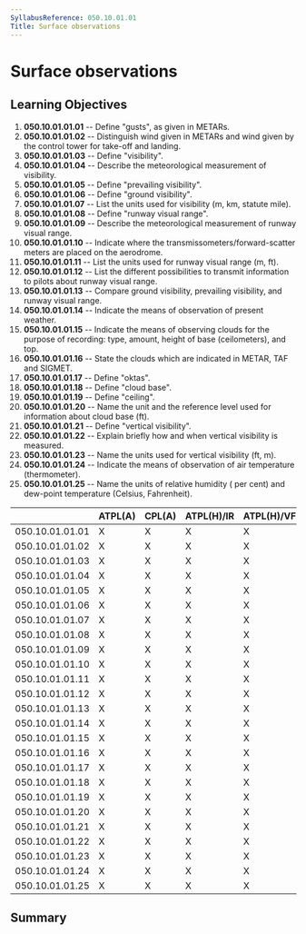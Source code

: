 ```yaml
---
SyllabusReference: 050.10.01.01
Title: Surface observations
---
```


# Surface observations

## Learning Objectives

1.  **050.10.01.01.01** -- Define "gusts", as given in METARs.
2.  **050.10.01.01.02** -- Distinguish wind given in METARs and wind given by
    the control tower for take-off and landing.
3.  **050.10.01.01.03** -- Define "visibility".
4.  **050.10.01.01.04** -- Describe the meteorological measurement of
    visibility.
5.  **050.10.01.01.05** -- Define "prevailing visibility".
6.  **050.10.01.01.06** -- Define "ground visibility".
7.  **050.10.01.01.07** -- List the units used for visibility (m, km, statute
    mile).
8.  **050.10.01.01.08** -- Define "runway visual range".
9.  **050.10.01.01.09** -- Describe the meteorological measurement of runway
    visual range.
10. **050.10.01.01.10** -- Indicate where the transmissometers/forward-scatter
    meters are placed on the aerodrome.
11. **050.10.01.01.11** -- List the units used for runway visual range (m, ft).
12. **050.10.01.01.12** -- List the different possibilities to transmit
    information to pilots about runway visual range.
13. **050.10.01.01.13** -- Compare ground visibility, prevailing visibility, and
    runway visual range.
14. **050.10.01.01.14** -- Indicate the means of observation of present weather.
15. **050.10.01.01.15** -- Indicate the means of observing clouds for the
    purpose of recording: type, amount, height of base (ceilometers), and top.
16. **050.10.01.01.16** -- State the clouds which are indicated in METAR, TAF
    and SIGMET.
17. **050.10.01.01.17** -- Define "oktas".
18. **050.10.01.01.18** -- Define "cloud base".
19. **050.10.01.01.19** -- Define "ceiling".
20. **050.10.01.01.20** -- Name the unit and the reference level used for
    information about cloud base (ft).
21. **050.10.01.01.21** -- Define "vertical visibility".
22. **050.10.01.01.22** -- Explain briefly how and when vertical visibility is
    measured.
23. **050.10.01.01.23** -- Name the units used for vertical visibility (ft, m).
24. **050.10.01.01.24** -- Indicate the means of observation of air temperature
    (thermometer).
25. **050.10.01.01.25** -- Name the units of relative humidity ( per cent) and
    dew-point temperature (Celsius, Fahrenheit).

|                 | ATPL(A) | CPL(A) | ATPL(H)/IR | ATPL(H)/VFR | CPL(H) | IR  | CBIR(A) |
| --------------- | ------- | ------ | ---------- | ----------- | ------ | --- | ------- |
| 050.10.01.01.01 | X       | X      | X          | X           | X      | X   | X       |
| 050.10.01.01.02 | X       | X      | X          | X           | X      | X   | X       |
| 050.10.01.01.03 | X       | X      | X          | X           | X      | X   | X       |
| 050.10.01.01.04 | X       | X      | X          | X           | X      | X   | X       |
| 050.10.01.01.05 | X       | X      | X          | X           | X      | X   | X       |
| 050.10.01.01.06 | X       | X      | X          | X           | X      | X   | X       |
| 050.10.01.01.07 | X       | X      | X          | X           | X      | X   | X       |
| 050.10.01.01.08 | X       | X      | X          | X           | X      | X   | X       |
| 050.10.01.01.09 | X       | X      | X          | X           | X      | X   | X       |
| 050.10.01.01.10 | X       | X      | X          | X           | X      | X   | X       |
| 050.10.01.01.11 | X       | X      | X          | X           | X      | X   | X       |
| 050.10.01.01.12 | X       | X      | X          | X           | X      | X   | X       |
| 050.10.01.01.13 | X       | X      | X          | X           | X      | X   | X       |
| 050.10.01.01.14 | X       | X      | X          | X           | X      | X   |         |
| 050.10.01.01.15 | X       | X      | X          | X           | X      | X   |         |
| 050.10.01.01.16 | X       | X      | X          | X           | X      | X   | X       |
| 050.10.01.01.17 | X       | X      | X          | X           | X      | X   | X       |
| 050.10.01.01.18 | X       | X      | X          | X           | X      | X   | X       |
| 050.10.01.01.19 | X       | X      | X          | X           | X      | X   | X       |
| 050.10.01.01.20 | X       | X      | X          | X           | X      | X   | X       |
| 050.10.01.01.21 | X       | X      | X          | X           | X      | X   | X       |
| 050.10.01.01.22 | X       | X      | X          | X           | X      | X   | X       |
| 050.10.01.01.23 | X       | X      | X          | X           | X      | X   | X       |
| 050.10.01.01.24 | X       | X      | X          | X           | X      | X   | X       |
| 050.10.01.01.25 | X       | X      | X          | X           | X      | X   |         |

## Summary
